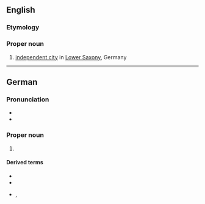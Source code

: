 ==English==
{{wikipedia}}

===Etymology===
{{etyl|de|en}}

===Proper noun===
{{en-proper noun}}

# [[independent city]] in [[Lower Saxony]], Germany

----

==German==
{{wikipedia|lang=de}}

===Pronunciation===
* {{IPA|/ˈɡœtɪŋən/|lang=de}}
* {{audio|De-Göttingen.ogg|Audio|lang=de}}

===Proper noun===
{{de-proper noun|n}}

# {{l|en|Göttingen}} {{gloss|[[independent city]] in [[Lower Saxony]], Germany}}

====Derived terms====
* {{l|de|Göttinger}}
* {{l|de|göttingisch}}
* {{l|de|göttingensch}}, {{l|de|göttingen'sch}}

{{topics|de|Cities|Germany}}